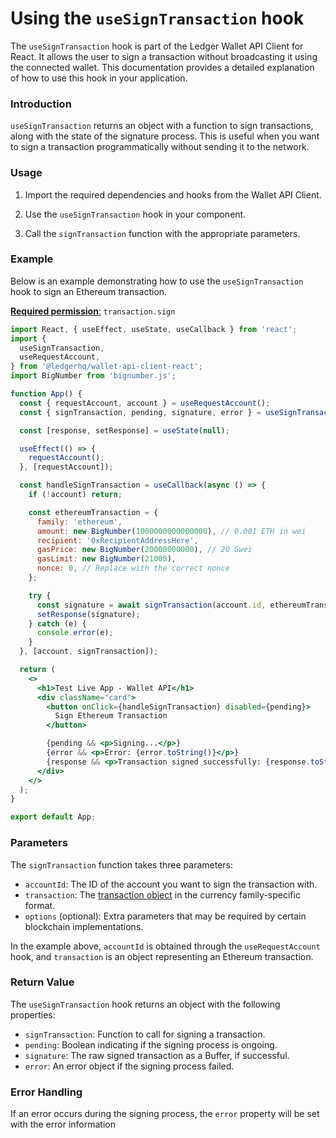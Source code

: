 # Using the `useSignTransaction` hook

The `useSignTransaction` hook is part of the Ledger Wallet API Client for React. It allows the user to sign a transaction without broadcasting it using the connected wallet. This documentation provides a detailed explanation of how to use this hook in your application.

### Introduction

`useSignTransaction` returns an object with a function to sign transactions, along with the state of the signature process. This is useful when you want to sign a transaction programmatically without sending it to the network.

### Usage

1. Import the required dependencies and hooks from the Wallet API Client.

2. Use the `useSignTransaction` hook in your component.

3. Call the `signTransaction` function with the appropriate parameters.

### Example

Below is an example demonstrating how to use the `useSignTransaction` hook to sign an Ethereum transaction.

[**Required permission**:](https://developers.ledger.com/docs/discover/wallet-api/appendix/manifest#permissions)
  `transaction.sign`

```jsx
import React, { useEffect, useState, useCallback } from 'react';
import {
  useSignTransaction,
  useRequestAccount,
} from '@ledgerhq/wallet-api-client-react';
import BigNumber from 'bignumber.js';

function App() {
  const { requestAccount, account } = useRequestAccount();
  const { signTransaction, pending, signature, error } = useSignTransaction();

  const [response, setResponse] = useState(null);

  useEffect(() => {
    requestAccount();
  }, [requestAccount]);

  const handleSignTransaction = useCallback(async () => {
    if (!account) return;

    const ethereumTransaction = {
      family: 'ethereum',
      amount: new BigNumber(1000000000000000), // 0.001 ETH in wei
      recipient: '0xRecipientAddressHere',
      gasPrice: new BigNumber(20000000000), // 20 Gwei
      gasLimit: new BigNumber(21000),
      nonce: 0, // Replace with the correct nonce
    };

    try {
      const signature = await signTransaction(account.id, ethereumTransaction);
      setResponse(signature);
    } catch (e) {
      console.error(e);
    }
  }, [account, signTransaction]);

  return (
    <>
      <h1>Test Live App - Wallet API</h1>
      <div className="card">
        <button onClick={handleSignTransaction} disabled={pending}>
          Sign Ethereum Transaction
        </button>

        {pending && <p>Signing...</p>}
        {error && <p>Error: {error.toString()}</p>}
        {response && <p>Transaction signed successfully: {response.toString('hex')}</p>}
      </div>
    </>
  );
}

export default App;
```

### Parameters

The `signTransaction` function takes three parameters:

- `accountId`: The ID of the account you want to sign the transaction with.
- `transaction`: The [transaction object](../../appendix/transaction) in the currency family-specific format.
- `options` (optional): Extra parameters that may be required by certain blockchain implementations.

In the example above, `accountId` is obtained through the `useRequestAccount` hook, and `transaction` is an object representing an Ethereum transaction.

### Return Value

The `useSignTransaction` hook returns an object with the following properties:

- `signTransaction`: Function to call for signing a transaction.
- `pending`: Boolean indicating if the signing process is ongoing.
- `signature`: The raw signed transaction as a Buffer, if successful.
- `error`: An error object if the signing process failed.

### Error Handling

If an error occurs during the signing process, the `error` property will be set with the error information